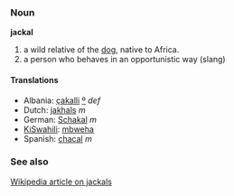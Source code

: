 === Noun ===
'''jackal'''

#a wild relative of the [[dog]], native to Africa.
#a person who behaves in an opportunistic way (slang)

==== Translations ====
*Albania: [[çakalli]] [[:sq:çakalli|º]] ''def''
*Dutch: [[jakhals]] ''m''
*German: [[Schakal]] ''m''
*[[KiSwahili]]: [[mbweha]]
*Spanish: [[chacal]] ''m''

===See also===
[[w:jackal|Wikipedia article on jackals]]